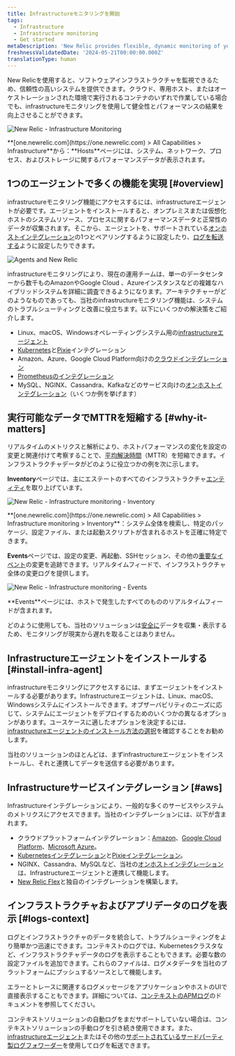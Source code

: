 ```yaml
---
title: Infrastructureモニタリングを開始
tags:
  - Infrastructure
  - Infrastructure monitoring
  - Get started
metaDescription: 'New Relic provides flexible, dynamic monitoring of your entire infrastructure. Learn about features, installation, and use cases.'
freshnessValidatedDate: '2024-05-21T00:00:00.000Z'
translationType: human
---
```







New Relicを使用すると、ソフトウェアインフラストラクチャを監視できるため、信頼性の高いシステムを提供できます。クラウド、専用ホスト、またはオーケストレーションされた環境で実行されるコンテナのいずれで作業している場合でも、infrastructureモニタリングを使用して健全性とパフォーマンスの結果を向上させることができます。

<img
  title="New Relic - Infrastructure Monitoring"
  alt="New Relic - Infrastructure Monitoring"
  src={infrastructureOverviewUI}
/>

<figcaption>
  <DNT>**[one.newrelic.com](https://one.newrelic.com) > All Capabilities > Infrastructure**</DNT>から：<DNT>**Hosts**</DNT>ページには、システム、ネットワーク、プロセス、およびストレージに関するパフォーマンスデータが表示されます。
</figcaption>

## 1つのエージェントで多くの機能を実現 [#overview]

infrastructureモニタリング機能にアクセスするには、infrastructureエージェントが必要です。エージェントをインストールすると、オンプレミスまたは仮想化ホストのシステムリソース、プロセスに関するパフォーマンスデータと正常性のデータが収集されます。そこから、エージェントを、サポートされている[オンホストインテグレーション](/docs/integrations/host-integrations/getting-started/introduction-host-integrations)の1つとペアリングするように設定したり、[ログを転送する](/docs/logs/enable-log-monitoring-new-relic/enable-log-monitoring-new-relic/forward-your-logs-using-infrastructure-agent)ように設定したりできます。

<img
  title="Agents and New Relic"
  alt="Agents and New Relic"
  src={infrastructureAngetsandNr}
/>

infrastructureモニタリングにより、現在の運用チームは、単一のデータセンターから数千ものAmazonやGoogle Cloud 、Azureインスタンスなどの複雑なハイブリッドシステムを詳細に調査できるようになります。アーキテクチャーがどのようなものであっても、当社のinfrastructureモニタリング機能は、システムのトラブルシューティングと改善に役立ちます。以下にいくつかの解決策をご紹介します。

* Linux、macOS、Windowsオペレーティングシステム用の[infrastructureエージェント](/docs/infrastructure/install-infrastructure-agent/get-started/install-infrastructure-agent)
* [Kubernetes](/docs/kubernetes-pixie/kubernetes-integration/installation/kubernetes-integration-install-configure)と[Pixie](/docs/kubernetes-pixie/auto-telemetry-pixie/get-started-auto-telemetry-pixie)インテグレーション
* Amazon、Azure、Google Cloud Platform向けの[クラウドインテグレーション](/docs/infrastructure/infrastructure-integrations/get-started/introduction-infrastructure-integrations/#cloud-integrations)
* [Prometheusのインテグレーション](/docs/infrastructure/prometheus-integrations/get-started/send-prometheus-metric-data-new-relic)
* MySQL、NGINX、Cassandra、Kafkaなどのサービス向けの[オンホストインテグレーション](/docs/infrastructure/infrastructure-integrations/get-started/introduction-infrastructure-integrations/#on-host-integrations)（いくつか例を挙げます）

## 実行可能なデータでMTTRを短縮する [#why-it-matters]

リアルタイムのメトリクスと解析により、ホストパフォーマンスの変化を設定の変更と関連付けて考察することで、[平均解決時間](https://newrelic.com/devops/how-to-reduce-mttr)（MTTR）を短縮できます。インフラストラクチャデータがどのように役立つかの例を次に示します。

<DNT>**Inventory**</DNT>ページでは、主にエステートのすべてのインフラストラクチャ[エンティティ](/docs/new-relic-one/use-new-relic-one/core-concepts/what-entity-new-relic)を取り上げています。

<img
  title="New Relic - Infrastructure monitoring - Inventory"
  alt="New Relic - Infrastructure monitoring - Inventory"
  src={infrastructureInventory}
/>

<figcaption>
  <DNT>**[one.newrelic.com](https://one.newrelic.com) > All Capabilities > Infrastructure monitoring > Inventory**</DNT>：システム全体を検索し、特定のパッケージ、設定ファイル、または起動スクリプトが含まれるホストを正確に特定できます。
</figcaption>

<DNT>**Events**</DNT>ページでは、設定の変更、再起動、SSHセッション、その他の[重要なイベント](/docs/infrastructure-events-page#types)の変更を追跡できます。リアルタイムフィードで、インフラストラクチャ全体の変更ログを提供します。

<img
  title="New Relic - Infrastructure monitoring - Events"
  alt="New Relic - Infrastructure monitoring - Events"
  src={infrastructureEvents}
/>

<figcaption>
  <DNT>**Events**</DNT>ページには、ホストで発生したすべてのもののリアルタイムフィードが含まれます。
</figcaption>

どのように使用しても、当社のソリューションは[安全に](/docs/infrastructure/new-relic-infrastructure/getting-started/infrastructure-security)データを収集・表示するため、モニタリングが現実から遅れを取ることはありません。

## Infrastructureエージェントをインストールする [#install-infra-agent]

infrastructureモニタリングにアクセスするには、まずエージェントをインストールする必要があります。Infrastructureエージェントは、Linux、macOS、Windowsシステムにインストールできます。オブザーバビリティのニーズに応じて、システムにエージェントをデプロイするためのいくつかの異なるオプションがあります。ユースケースに適したオプションを決定するには、[infrastructureエージェントのインストール方法の選択](/docs/infrastructure/infrastructure-monitoring/get-started/choose-infra-install-method)を確認することをお勧めします。

当社のソリューションのほとんどは、まずinfrastructureエージェントをインストールし、それと連携してデータを送信する必要があります。

## Infrastructureサービスインテグレーション [#aws]

Infrastructureインテグレーションにより、一般的な多くのサービスやシステムのメトリクスにアクセスできます。当社のインテグレーションには、以下が含まれます。

* クラウドプラットフォームインテグレーション：[Amazon](/docs/infrastructure/amazon-integrations/aws-integrations-list)、[Google Cloud Platform](/docs/integrations/google-cloud-platform-integrations)、[Microsoft Azure](/docs/infrastructure/microsoft-azure-integrations/azure-integrations-list)。
* [Kubernetesインテグレーション](/docs/kubernetes-pixie/kubernetes-integration/installation/kubernetes-integration-install-configure)と[Pixieインテグレーション](/docs/kubernetes-pixie/auto-telemetry-pixie/get-started-auto-telemetry-pixie)。
* NGINX、Cassandra、MySQLなど、当社の[オンホストインテグレーション](/docs/infrastructure/host-integrations/host-integrations-list)は、Infrastructureエージェントと連携して機能します。
* [New Relic Flex](/docs/introduction-new-relics-flex-integration)と独自のインテグレーションを構築します。

## インフラストラクチャおよびアプリデータのログを表示 [#logs-context]

ログとインフラストラクチャのデータを統合して、トラブルシューティングをより簡単かつ迅速にできます。コンテキストのログでは、Kubernetesクラスタなど、インフラストラクチャデータのログを表示することもできます。必要な数の設定ファイルを追加できます。これらのファイルは、ログメタデータを当社のプラットフォームにプッシュするソースとして機能します。

エラーとトレースに関連するログメッセージをアプリケーションやホストのUIで直接表示することもできます。詳細については、[コンテキストのAPMログ](/docs/apm/new-relic-apm/getting-started/get-started-logs-context)のドキュメントを参照してください。

<InlinePopover type="apm"/>コンテキストソリューションの自動ログをまだサポートしていない場合は、コンテキストソリューションの手動ログを引き続き使用できます。また、[infrastructureエージェント](/docs/logs/forward-logs/forward-your-logs-using-infrastructure-agent/)またはその他の[サポートされているサードパーティ製ログフォワーダー](/docs/logs/forward-logs/enable-log-management-new-relic)を使用してログを転送できます。